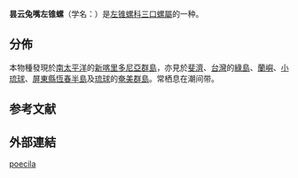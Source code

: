 {{Speciesbox
 | taxon = Iniforis poecila
 | authority = (Hervier, 1897)
 | synonyms_ref = {{r|WoRMS_591643}}
 | synonyms =
* ''[[Triforis|Triforis]] poecila'' {{small|(Hervier, 1897)}}{{r|Hervier 1898 |shelldoc_000027}}
* ''[[Triphora|Triphora]] poecillus'' {{small|(Hervier)}}{{r|shelldoc_000008 |shelldoc_200001}}
}}

'''昙云兔嘴左锥螺'''（学名：''{{lang|la|Iniforis poecila}}''）是[[左锥螺科|左锥螺科]][[三口螺屬|三口螺屬]]的一种{{r|shell_1762|TaiBIF_314860|TaiBNET_314860}}。

==分佈==
本物種發現於[[南太平洋|南太平洋]]的[[新喀里多尼亞群島|新喀里多尼亞群島]]{{r|Hervier 1898}}，亦見於[[斐濟|斐濟]]{{r|shell_1762}}、[[台灣|台灣]]{{r|shell_1762}}的[[綠島|綠島]]{{r|shell_1762 |shelldoc_000027|TaiBIF_314860|TaiBNET_314860}}、[[蘭嶼|蘭嶼]]{{r|shell_1762|shelldoc_000008}}、[[小琉球|小琉球]]、[[屏東縣|屏東縣]][[恆春半島|恆春半島]]{{r|TaiBNET_314860}}及[[琉球|琉球]]的[[奄美群島|奄美群島]]{{r|shell_1762}}。常栖息在潮间带{{r|shell_1762}}。

==参考文献==
{{reflist|refs=
<ref name="Hervier 1898">{{cite journal
 |last=Hervier |first=J. 
 |title=Diagnoses d'espèces nouvelles de Triforis, provenant de l'archipel de la Nouvelle-Calédonie (suite)
 |trans_title=來自新喀里多尼亞群島的左錐螺屬新種的診斷（續）
 |journal=''[[Journal_de_Conchyliologie|Journal de Conchyliologie]]'' 
 |volume=45 |issue=3 |pages=249-266 |language=fr }}</ref>
<ref name="shell_1762">{{cite web
 |url=http://shell.sinica.edu.tw/chinese/shellbase_detail.php?science_no=1762
 |title=国际贝库：昙云兔嘴左锥螺
 |publisher=台湾贝类资料库
 |accessdate=2017-12-29
 |archive-date=2017-12-28
 |archive-url=https://web.archive.org/web/20171228172508/http://shell.sinica.edu.tw/chinese/shellbase_detail.php?science_no=1762
 |dead-url=no
 }}</ref>
<ref name="shelldoc_000008">{{shelldoc_000008}}</ref>
<ref name="shelldoc_000027">{{shelldoc_000027}}</ref>
<ref name="shelldoc_200001">{{shelldoc_200001}}</ref>
<ref name="TaiBIF_314860">{{TaiBIF |id=314860 |taxon=Iniforis poecila |authority=(Hervier, 1897) |zh=曇雲兔嘴左錐螺 |access-date=2017-12-29}}</ref>
<ref name="TaiBNET_314860">{{TaiBNET |id=314860 |taxon=Iniforis poecila |authority=(Hervier, 1897) |zh=曇雲兔嘴左錐螺 |access-date=2017-12-29}}</ref>
<ref name="WoRMS_591643">{{WoRMS |id=591643
 |title=''Iniforis poecila'' (Hervier, 1897)
 |last1=Bouchet  |first1=Philippe |authorlink1=菲利普·布歇特
 |last2=Rosenberg|first2=Gary
 |date=2013-07-27|access-date=2017-12-29}}</ref>
}}

==外部連結==
{{commonscat|Iniforis poecila}}
{{Taxonbar}}
[[Category:三口螺屬|poecila]]
{{Mollusc-stub}}